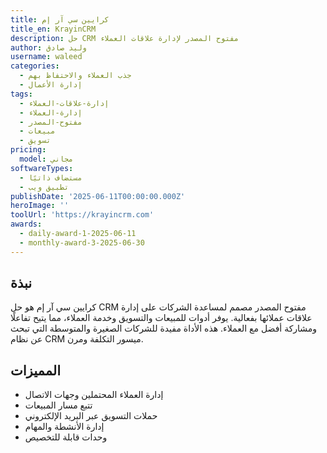 ```yaml
---
title: كرايين سي آر إم
title_en: KrayinCRM
description: حل CRM مفتوح المصدر لإدارة علاقات العملاء
author: وليد صادق
username: waleed
categories:
  - جذب العملاء والاحتفاظ بهم
  - إدارة الأعمال
tags:
  - إدارة-علاقات-العملاء
  - إدارة-العملاء
  - مفتوح-المصدر
  - مبيعات
  - تسويق
pricing:
  model: مجاني
softwareTypes:
  - مستضاف ذاتيًا
  - تطبيق ويب
publishDate: '2025-06-11T00:00:00.000Z'
heroImage: ''
toolUrl: 'https://krayincrm.com'
awards:
  - daily-award-1-2025-06-11
  - monthly-award-3-2025-06-30
---
```

## نبذة
كرايين سي آر إم هو حل CRM مفتوح المصدر مصمم لمساعدة الشركات على إدارة علاقات عملائها بفعالية. يوفر أدوات للمبيعات والتسويق وخدمة العملاء، مما يتيح تفاعلًا ومشاركة أفضل مع العملاء. هذه الأداة مفيدة للشركات الصغيرة والمتوسطة التي تبحث عن نظام CRM ميسور التكلفة ومرن.

## المميزات
- إدارة العملاء المحتملين وجهات الاتصال
- تتبع مسار المبيعات
- حملات التسويق عبر البريد الإلكتروني
- إدارة الأنشطة والمهام
- وحدات قابلة للتخصيص
